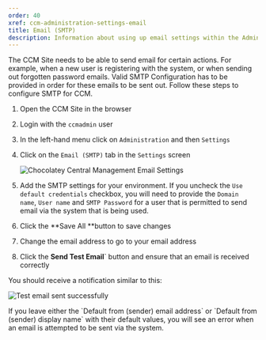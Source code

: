 ```yaml
---
order: 40
xref: ccm-administration-settings-email
title: Email (SMTP)
description: Information about using up email settings within the Administration Settings screen
---
```


The CCM Site needs to be able to send email for certain actions.  For example, when a new user is registering with the system, or when sending out forgotten password emails.  Valid SMTP Configuration has to be provided in order for these emails to be sent out.  Follow these steps to configure SMTP for CCM.

1. Open the CCM Site in the browser
1. Login with the `ccmadmin` user
1. In the left-hand menu click on `Administration` and then `Settings`
1. Click on the `Email (SMTP)` tab in the `Settings` screen

    ![Chocolatey Central Management Email Settings](/images/ccm-playwright/administration/settings/tab-email-(smtp).png)

1. Add the SMTP settings for your environment.  If you uncheck the `Use default credentials` checkbox, you will need to provide the `Domain name`, `User name` and `SMTP Password` for a user that is permitted to send email via the system that is being used.
1. Click the **Save All **button to save changes
1. Change the email address to go to your email address
1. Click the **Send Test Email**` button and ensure that an email is received correctly

You should receive a notification similar to this:

![Test email sent successfully](/images/ccm-playwright/administration/settings/email-(smtp)-toast-success.png)

<Callout type="warning">
    If you leave either the `Default from (sender) email address` or `Default from (sender) display name` with their default values, you will see an error when an email is attempted to be sent via the system.
</Callout>